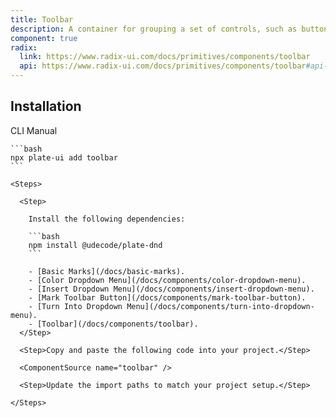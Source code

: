 ```yaml
---
title: Toolbar
description: A container for grouping a set of controls, such as buttons, toggle groups or dropdown menus.
component: true
radix:
  link: https://www.radix-ui.com/docs/primitives/components/toolbar
  api: https://www.radix-ui.com/docs/primitives/components/toolbar#api-reference
---
```


## Installation

<Tabs defaultValue="cli">

  <TabsList>
    <TabsTrigger value="cli">CLI</TabsTrigger>
    <TabsTrigger value="manual">Manual</TabsTrigger>
  </TabsList>
  <TabsContent value="cli">

    ```bash
    npx plate-ui add toolbar
    ```

  </TabsContent>

  <TabsContent value="manual">

    <Steps>

      <Step>

        Install the following dependencies:

        ```bash
        npm install @udecode/plate-dnd
        ```

        - [Basic Marks](/docs/basic-marks).
        - [Color Dropdown Menu](/docs/components/color-dropdown-menu).
        - [Insert Dropdown Menu](/docs/components/insert-dropdown-menu).
        - [Mark Toolbar Button](/docs/components/mark-toolbar-button).
        - [Turn Into Dropdown Menu](/docs/components/turn-into-dropdown-menu).
        - [Toolbar](/docs/components/toolbar).
      </Step>

      <Step>Copy and paste the following code into your project.</Step>

      <ComponentSource name="toolbar" />

      <Step>Update the import paths to match your project setup.</Step>

    </Steps>

  </TabsContent>

</Tabs>
